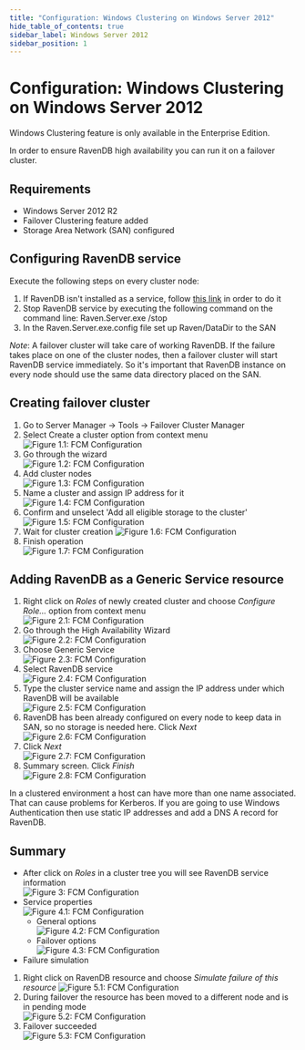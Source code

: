 ```yaml
---
title: "Configuration: Windows Clustering on Windows Server 2012"
hide_table_of_contents: true
sidebar_label: Windows Server 2012
sidebar_position: 1
---
```



# Configuration: Windows Clustering on Windows Server 2012

<Admonition type="info" title="Info">
Windows Clustering feature is only available in the Enterprise Edition.
</Admonition>

In order to ensure RavenDB high availability you can run it on a failover cluster.

## Requirements

* Windows Server 2012 R2
* Failover Clustering feature added
* Storage Area Network (SAN) configured

## Configuring RavenDB service

Execute the following steps on every cluster node:

1. If RavenDB isn't installed as a service, follow [this link](../../../server/installation/as-a-service.mdx) in order to do it
2. Stop RavenDB service by executing the following command on the command line: Raven.Server.exe /stop
3. In the Raven.Server.exe.config file set up Raven/DataDir to the SAN

*Note*: A failover cluster will take care of working RavenDB. If the failure takes place on one of the cluster nodes, then a failover cluster will start RavenDB service immediately. So it's important that RavenDB instance on every node should use the same data directory placed on the SAN. 

## Creating failover cluster

1. Go to Server Manager -&gt; Tools -&gt; Failover Cluster Manager
2. Select Create a cluster option from context menu  
![Figure 1.1: FCM Configuration](./assets/01CreateCluster_2012.jpg)
3. Go through the wizard   
![Figure 1.2: FCM Configuration](./assets/01CreateCluster_Wizard01_2012.jpg)
4. Add cluster nodes  
![Figure 1.3: FCM Configuration](./assets/01CreateCluster_Wizard02_2012.jpg)
5. Name a cluster and assign IP address for it  
![Figure 1.4: FCM Configuration](./assets/01CreateCluster_Wizard08_2012.jpg)
6. Confirm and unselect 'Add all eligible storage to the cluster'
![Figure 1.5: FCM Configuration](./assets/01CreateCluster_Wizard09_2012.jpg)
7. Wait for cluster creation
![Figure 1.6: FCM Configuration](./assets/01CreateCluster_Wizard10_2012.jpg)
7. Finish operation   
![Figure 1.7: FCM Configuration](./assets/01CreateCluster_Wizard11_2012.jpg)

## Adding RavenDB as a Generic Service resource

1. Right click on *Roles* of newly created cluster and choose *Configure Role...* option from context menu  
![Figure 2.1: FCM Configuration](./assets/02ConfigureService_2012.jpg)
2. Go through the High Availability Wizard  
![Figure 2.2: FCM Configuration](./assets/02ConfigureService_Wizard01_2012.jpg)
3. Choose Generic Service  
![Figure 2.3: FCM Configuration](./assets/02ConfigureService_Wizard02_2012.jpg)
4. Select RavenDB service  
![Figure 2.4: FCM Configuration](./assets/02ConfigureService_Wizard03_2012.jpg)
5. Type the cluster service name and assign the IP address under which RavenDB will be available  
![Figure 2.5: FCM Configuration](./assets/02ConfigureService_Wizard04_2012.jpg)
6. RavenDB has been already configured on every node to keep data in SAN, so no storage is needed here. Click *Next*  
![Figure 2.6: FCM Configuration](./assets/02ConfigureService_Wizard05_2012.jpg)
7. Click *Next*  
![Figure 2.7: FCM Configuration](./assets/02ConfigureService_Wizard06_2012.jpg)
8. Summary screen. Click *Finish*  
![Figure 2.8: FCM Configuration](./assets/02ConfigureService_Wizard07_2012.jpg)

<Admonition type="info" title="Windows Authentication usage" id="windows-authentication-usage" href="#windows-authentication-usage">
In a clustered environment a host can have more than one name associated. That can cause problems for Kerberos.
If you are going to use Windows Authentication then use static IP addresses and add a DNS A record for RavenDB.
</Admonition>

## Summary

* After click on *Roles* in a cluster tree you will see RavenDB service information  
![Figure 3: FCM Configuration](./assets/03ServiceInstalled_2012.jpg)
* Service properties  
![Figure 4.1: FCM Configuration](./assets/04ServiceProperties_2012.jpg)
	* General options  
![Figure 4.2: FCM Configuration](./assets/04ServiceProperties_01General_2012.jpg)
	* Failover options  
![Figure 4.3: FCM Configuration](./assets/04ServiceProperties_02Failover_2012.jpg)
* Failure simulation  
 1. Right click on RavenDB resource and choose *Simulate failure of this resource* 
![Figure 5.1: FCM Configuration](./assets/05FailureSimulation_2012.jpg)
 2. During failover the resource has been moved to a different node and is in pending mode  
![Figure 5.2: FCM Configuration](./assets/05FailureSimulation_Pending_2012.jpg)
 3. Failover succeeded  
![Figure 5.3: FCM Configuration](./assets/05FailureSimulation_FailoverSuccess_2012.jpg)

